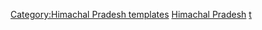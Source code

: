 {{Navbox
|name  = Hydrography of Himachal Pradesh
|title = [[喜馬偕爾邦]][[水文]]
|state = {{{state|autocollapse}}}
|listclass = hlist
|groupstyle = padding:0.35em 1.0em; line-height:1.1em; <!--reduces gap between wrapped groupname lines-->

|group1 = 河流
|list1  =
*[[Banganga River|Banganga]]
*[[Baspa River|Baspa]]
*[[比亞斯河]]
*[[Bener River|Bener]]
*[[Ghaggar-Hakra River|Ghaggar-Hakra]]
*[[Karcham Wangtoo Hydroelectric Plant|Karcham Wangtoo Dam]]
*[[Parvati River (Himachal Pradesh)|Parvati]]
*[[拉維河]]
*[[shalvi River|Shalvi]]
*[[萨特莱杰河]]
*[[Tons River|Tons]]
*[[Uhl River|Uhl]]

|group2 = 瀑布
|list2 = 

|group3= 湖泊
|list3= 
*  See {{icon|Template}} [[:Template:Lakes of Himachal Pradesh|Lakes of Hmachal Pradesh]] classified altitude-wise

|group4= 壩/堰
|list4= 
*[[Asan Barrage]]
*[[Bhakra Dam]]
*[[Chamera Dam]]
*[[Chamera II]]
*[[Koldam Dam]]
*[[Nathpa Jhakri Dam]]
*[[Pandoh Dam]]
*[[Pong Dam]]

|group5= 橋樑
|list5=

|group6= 運河
|list6=

|group7= 相關議題/<br>模板
|list7=
*[[:Template:Geo HP|Geography of Himachal Pradesh]]

|group8 = 周邊地區水文
|list8 = 
* [[:Template:Hydrography of Jammu and Kashmir|查謨-克什米爾邦]]
* [[:Template:Hydrography of Punjab, India|旁遮普邦]] 
* [[:Template:Hydrography of Haryana|哈里亞納邦]]  
* [[:Template:Hydrography of Uttarakhand|北阿坎德邦]]  

}}<noinclude>
{{collapsible option}}
[[Category:Himachal Pradesh templates]]
[[Category:印度各邦水文導航模板|Himachal Pradesh]]
[[Category:Rivers of Himachal Pradesh|t]]
</noinclude>